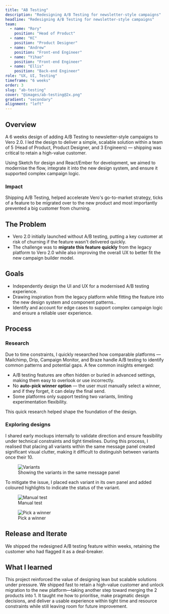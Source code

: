 ```yaml
---
title: "AB Testing"
description: "Redesigning A/B Testing for newsletter-style campaigns"
headline: "Redesigning A/B Testing for newsletter-style campaigns"
team:
  - name: "Rory"
    position: "Head of Product"
  - name: "KC"
    position: "Product Designer"
  - name: "Andrew"
    position: "Front-end Engineer"
  - name: "Yihao"
    position: "Front-end Engineer"
  - name: "Ellis"
    position: "Back-end Engineer"
role: "UX, UI, Testing"
timeframe: "6 weeks"
order: 3
slug: "ab-testing"
cover: "@images/ab-testing@2x.png"
gradient: "secondary"
alignment: "left"
---
```




## Overview

A 6 weeks design of adding A/B Testing to newsletter-style campaigns to Vero 2.0. I led the design to deliver a simple, scalable solution within a team of 5 (Head of Product, Product Designer, and 3 Engineers) — shipping was critical to retain a high-value customer.

Using Sketch for design and React/Ember for development, we aimed to modernise the flow, integrate it into the new design system, and ensure it supported complex campaign logic.

### Impact

Shipping A/B Testing, helped accelerate Vero's go-to-market strategy, ticks of a feature to be migrated over to the new product and most importantly prevented a big customer from churning.

## The Problem

- Vero 2.0 initially launched without A/B testing, putting a key customer at
  risk of churning if the feature wasn't delivered quickly.
- The challenge was to **migrate this feature quickly** from the legacy
  platform to Vero 2.0 while also improving the overall UX to better fit the
  new campaign builder model.

## Goals

- Independently design the UI and UX for a modernised A/B testing experience.
- Drawing inspiration from the legacy platform while fitting the feature into
  the new design system and component patterns..
- Identify and account for edge cases to support complex campaign logic and
  ensure a reliable user experience.

## Process

### Research

Due to time constraints, I quickly researched how comparable platforms — Mailchimp, Drip, Campaign Monitor, and Braze handle A/B testing to identify common patterns and potential gaps. A few common insights emerged:

- A/B testing features are often hidden or buried in advanced settings, making them easy to overlook or use incorrectly.
- No **auto-pick winner option** — the user must manually select a winner, and if they forget, it can delay the final send.
- Some platforms only support testing two variants, limiting experimentation flexibility.

This quick research helped shape the foundation of the design.

### Exploring designs

I shared early mockups internally to validate direction and ensure feasibility
under technical constraints and tight timelines. During this process, I realised that placing all variants within the same message panel created significant visual clutter, making it difficult to distinguish between variants once their 10.

<figure>
  <div class="overflow-hidden rounded-4xl bg-cyan-50">
    <Image class="drop-shadow-xl" src={variantsImage} alt="Variants" />
  </div>
  <figcaption>Showing the variants in the same message panel</figcaption>
</figure>

To mitigate the issue, I placed each variant in its own panel and added coloured highlights to indicate the status of the variant.

<figure>
  <Image
    class="rounded-4xl bg-cyan-50"
    src={manualTestImage}
    alt="Manual test"
  />
  <figcaption>Manual test</figcaption>
</figure>

<figure>
  <Image
    class="rounded-4xl bg-cyan-50"
    src={pickAWinnerImage}
    alt="Pick a winner"
  />
  <figcaption>Pick a winner</figcaption>
</figure>

## Release and Iterate

We shipped the redesigned A/B testing feature within weeks, retaining the customer who had flagged it as a deal-breaker.

## What I learned

This project reinforced the value of designing lean but scalable solutions under pressure. We shipped fast to retain a high-value customer and unlock migration to the new platform—taking another step toward merging the 2 products into 1. It taught me how to prioritise, make pragmatic design decisions, and deliver a usable experience within tight time and resource constraints while still leaving room for future improvement.

